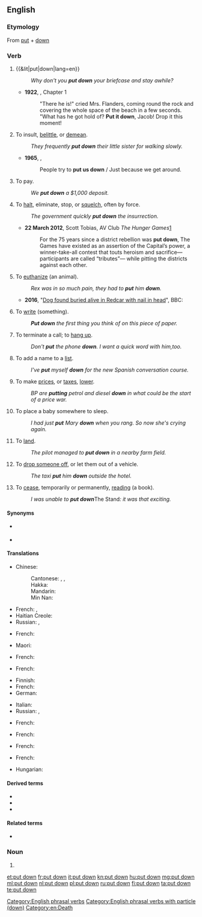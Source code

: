 {{also|putdown|put-down}}
==English==

===Etymology===
From [[put]] + [[down]]

===Verb===
{{en-verb|puts down|putting down|put down}}

# {{&lit|put|down|lang=en}}
#: ''Why don't you '''put down''' your briefcase and stay awhile?''
#* '''1922''', {{w|Virginia Woolf}}, ''{{w|Jacob's Room}}'' Chapter 1
#*: "There he is!" cried Mrs. Flanders, coming round the rock and covering the whole space of the beach in a few seconds. "What has he got hold of? '''Put it down''', Jacob! Drop it this moment!
# {{lb|en|idiomatic}} To insult, [[belittle]], or [[demean]].
#: ''They frequently '''put down''' their little sister for walking slowly.''
#* '''1965''', {{w|The Who}}, {{w|My Generation}}
#*: People try to '''put us down''' / Just because we get around.
# {{lb|en|of money as deposit}} To pay.
#: ''We '''put down''' a $1,000 deposit.''
# To [[halt]], eliminate, stop, or [[squelch]], often by force.
#: ''The government quickly '''put down''' the insurrection.''
#* '''22 March 2012''', Scott Tobias, AV Club ''The Hunger Games''[http://www.avclub.com/articles/the-hunger-games,71293/]
#*: For the 75 years since a district rebellion was '''put down''', The Games have existed as an assertion of the Capital’s power, a winner-take-all contest that touts heroism and sacrifice—participants are called “tributes”— while pitting the districts against each other.
# {{lb|en|euphemistic}} To [[euthanize]] (an animal).
#: ''Rex was in so much pain, they had to '''put''' him '''down'''.''
#* '''2016''', "[http://www.bbc.com/news/uk-england-tees-37708831 Dog found buried alive in Redcar with nail in head]", BBC:
#*: {{quote|en|A couple walking in Kirkleatham Woods, Redcar, heard whimpering and found the terrier-type animal in a mound of earth at about midday. It was rushed to a vet but its injuries were so serious it had to be '''put down'''.}}
# To [[write]] (something).
#: '''''Put down''' the first thing you think of on this piece of paper.''
# {{lb|en|of a telephone}} To terminate a call; to [[hang up]].
#: ''Don't '''put''' the phone '''down'''. I want a quick word with him,too.''
# To add a name to a [[list]].
#: ''I've '''put''' myself '''down''' for the new Spanish conversation course.''
# To make [[prices]], or [[taxes]], [[lower]].
#: ''BP are '''putting''' petrol and diesel '''down''' in what could be the start of a price war.''
# {{lb|en|idiomatic}} To place a baby somewhere to sleep.
#: ''I had just '''put''' Mary '''down''' when you rang. So now she's crying again.''
# {{lb|en|idiomatic|of an aircraft}} To [[land]].
#: ''The pilot managed to '''put down''' in a nearby farm field.''
# {{lb|en|idiomatic}} To [[drop off|drop someone off]], or let them out of a vehicle.
#: ''The taxi '''put''' him '''down''' outside the hotel.''
# {{lb|en|idiomatic}} To [[cease]], temporarily or permanently, [[read]]ing (a book).
#: ''I was unable to '''put down''' ''The Stand'': it was that exciting.''

==== Synonyms ====
*{{sense|add a name to a list}} {{l|en|register}}
*{{sense|land an aircraft}} {{l|en|touch down}}

====Translations====
{{trans-top|set down, stop carrying}}
* Chinese:
*: Cantonese: {{t|yue|擺低|sc=Hani}}, {{t|yue|摆低|tr=baai2 dai1|sc=Hani}}, {{t|yue|放低|tr=fong3 dai1|sc=Hani}}
*: Hakka: {{t|hak|放下|tr=piong-hâ|sc=Hani}}
*: Mandarin: {{t+|cmn|放下|tr=fàngxià|sc=Hani}}
*: Min Nan: {{t|nan|放下|tr=pàng-hē|sc=Hani}}
{{trans-mid}}
* French: {{t+|fr|poser}}, {{t+|fr|déposer}}
* Haitian Creole: {{t|ht|depoze}}
* Russian: {{t+|ru|ста́вить|impf}}, {{t+|ru|поста́вить|pf}}
{{trans-bottom}}
{{trans-top|belittle, or demean}}
* French: {{t+|fr|médire}}
{{trans-mid}}
* Maori: {{t|mi|whakatīkai}}
{{trans-bottom}}
{{trans-top|pay a deposit}}
* French: {{t+|fr|déposer}}
{{trans-mid}}
{{trans-bottom}}
{{trans-top|halt, eliminate, often by force}}
* French: {{t+|fr|mater}}
{{trans-mid}}
{{trans-bottom}}
{{trans-top|administer euthanasia to an animal}}
* Finnish: {{t+|fi|lopettaa}}
* French: {{t+|fr|endormir}}
* German: {{t+|de|einschläfern}}
{{trans-mid}}
* Italian: {{t+|it|abbattere}}
* Russian: {{t+|ru|усыпля́ть|impf}}, {{t+|ru|усыпи́ть|pf}}
{{trans-bottom}}
{{trans-top|terminate a telephone conversation}}
* French: {{t+|fr|reposer}}
{{trans-mid}}
{{trans-bottom}}
{{trans-top|add a name to a list}}
* French: {{t+|fr|inscrire}}
{{trans-mid}}
{{trans-bottom}}
{{trans-top|drop someone off}}
* French: {{t+|fr|déposer}}
{{trans-mid}}
{{trans-bottom}}
{{trans-top|cease reading a document}}
* French: {{t+|fr|poser}}
{{trans-mid}}
* Hungarian: {{t+|hu|letesz}}
{{trans-bottom}}

====Derived terms====
* {{l|en|put down as}}
* {{l|en|put down for}}
* {{l|en|put down to}}

====Related terms====
* {{l|en|put up}}

===Noun===
{{en-noun}}

# {{alternative spelling of|put-down|lang=en}}

[[Category:English phrasal verbs]]
[[Category:English phrasal verbs with particle (down)]]

[[Category:en:Death]]

[[et:put down]]
[[fr:put down]]
[[it:put down]]
[[kn:put down]]
[[hu:put down]]
[[mg:put down]]
[[ml:put down]]
[[nl:put down]]
[[pl:put down]]
[[ru:put down]]
[[fi:put down]]
[[ta:put down]]
[[te:put down]]
